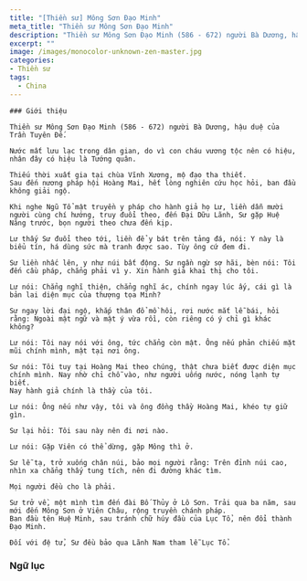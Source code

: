 ```yaml
---
title: "[Thiền sư] Mông Sơn Đạo Minh"
meta_title: "Thiền sư Mông Sơn Đạo Minh"
description: "Thiền sư Mông Sơn Đạo Minh (586 - 672) người Bà Dương, hậu duệ của Trần Tuyên Đế"
excerpt: ""
image: /images/monocolor-unknown-zen-master.jpg
categories:
- Thiền sư
tags:
  - China
---
```


<div className="grid xl:grid-cols-8 lg:grid-cols-8 md:grid-cols-2 sm:grid-cols-2 xs:grid-cols-1 gap-8 bg-body dark:bg-darkmode-body">

  <div className="lg:col-span-3 md:col-span-1">

    ### Giới thiệu

    Thiền sư Mông Sơn Đạo Minh (586 - 672) người Bà Dương, hậu duệ của Trần Tuyên Đế.

    Nước mất lưu lạc trong dân gian, do vì con cháu vương tộc nên có hiệu, nhân đây có hiệu là Tướng quân.

    Thiếu thời xuất gia tại chùa Vĩnh Xương, mộ đạo tha thiết.
    Sau đến nương pháp hội Hoàng Mai, hết lòng nghiên cứu học hỏi, ban đầu không giải ngộ.

    Khi nghe Ngũ Tổ mật truyền y pháp cho hành giả họ Lư, liền dẫn mười người cùng chí hướng, truy đuổi theo, đến Đại Dữu Lãnh, Sư gặp Huệ Năng trước, bọn người theo chưa đến kịp.

    Lư thấy Sư đuổi theo tới, liền để y bát trên tảng đá, nói: Y này là biểu tín, há dùng sức mà tranh được sao. Tùy ông cứ đem đi.

    Sư liền nhấc lên, y như núi bất động. Sư ngần ngừ sợ hãi, bèn nói: Tôi đến cầu pháp, chẳng phải vì y. Xin hành giả khai thị cho tôi.

    Lư nói: Chẳng nghĩ thiện, chẳng nghĩ ác, chính ngay lúc ấy, cái gì là bản lai diện mục của thượng tọa Minh?

    Sư ngay lời đại ngộ, khắp thân đổ mồ hôi, rơi nước mắt lễ bái, hỏi rằng: Ngoài mật ngữ và mật ý vừa rồi, còn riêng có ý chỉ gì khác không?

    Lư nói: Tôi nay nói với ông, tức chẳng còn mật. Ông nếu phản chiếu mặt mũi chính mình, mật tại nơi ông.

    Sư nói: Tôi tuy tại Hoàng Mai theo chúng, thật chưa biết được diện mục chính mình. Nay nhờ chỉ chỗ vào, như người uống nước, nóng lạnh tự biết.
    Nay hành giả chính là thầy của tôi.

    Lư nói: Ông nếu như vậy, tôi và ông đồng thầy Hoàng Mai, khéo tự giữ gìn.

    Sư lại hỏi: Tôi sau này nên đi nơi nào.

    Lư nói: Gặp Viên có thể dừng, gặp Mông thì ở.

    Sư lễ tạ, trở xuống chân núi, bảo mọi người rằng: Trên đỉnh núi cao, nhìn xa chẳng thấy tung tích, nên đi đường khác tìm.

    Mọi người đều cho là phải.

    Sư trở về, một mình tìm đến đài Bố Thủy ở Lô Sơn. Trải qua ba năm, sau mới đến Mông Sơn ở Viên Châu, rộng truyền chánh pháp.
    Ban đầu tên Huệ Minh, sau tránh chữ húy đầu của Lục Tổ, nên đổi thành Đạo Minh.

    Đối với đệ tử, Sư đều bảo qua Lãnh Nam tham lễ Lục Tổ.

  </div>

<div className="lg:col-span-5 md:col-span-1">

### Ngữ lục

  </div>

</div>
